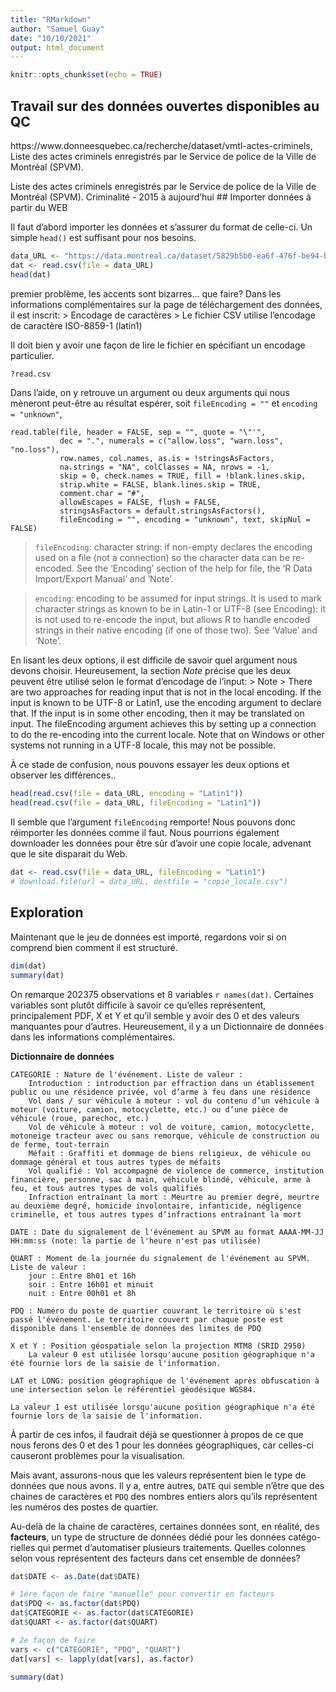 ```yaml
---
title: "RMarkdown"
author: "Samuel Guay"
date: "10/10/2021"
output: html_document
---
```


```r
knitr::opts_chunk$set(echo = TRUE)
```

## Travail sur des données ouvertes disponibles au QC

https://www.donneesquebec.ca/recherche/dataset/vmtl-actes-criminels, Liste des actes criminels enregistrés par le Service de police de la Ville de Montréal (SPVM).

Liste des actes criminels enregistrés par le Service de police de la Ville de Montréal (SPVM).
Criminalité - 2015 à aujourd'hui
## Importer données à partir du WEB

Il faut d'abord importer les données et s'assurer du format de celle-ci. Un simple `head()` est suffisant pour nos besoins.

```r
data_URL <- "https://data.montreal.ca/dataset/5829b5b0-ea6f-476f-be94-bc2b8797769a/resource/c6f482bf-bf0f-4960-8b2f-9982c211addd/download/interventionscitoyendo.csv"
dat <- read.csv(file = data_URL)
head(dat)
```

premier problème, les accents sont bizarres... que faire?
Dans les informations complémentaires sur la page de téléchargement des données, il est inscrit: 
> Encodage de caractères
> Le fichier CSV utilise l'encodage de caractère ISO-8859-1 (latin1)

Il doit bien y avoir une façon de lire le fichier en spécifiant un encodage particulier.

```r
?read.csv
```


Dans l'aide, on y retrouve un argument ou deux arguments qui nous mèneront peut-être au résultat espérer, soit `fileEncoding = ""` et `encoding = "unknown"`, 
```
read.table(file, header = FALSE, sep = "", quote = "\"'",
           dec = ".", numerals = c("allow.loss", "warn.loss", "no.loss"),
           row.names, col.names, as.is = !stringsAsFactors,
           na.strings = "NA", colClasses = NA, nrows = -1,
           skip = 0, check.names = TRUE, fill = !blank.lines.skip,
           strip.white = FALSE, blank.lines.skip = TRUE,
           comment.char = "#",
           allowEscapes = FALSE, flush = FALSE,
           stringsAsFactors = default.stringsAsFactors(),
           fileEncoding = "", encoding = "unknown", text, skipNul = FALSE)
```
> `fileEncoding`: character string: if non-empty declares the encoding used on a file (not a connection) so the character data can be re-encoded. See the ‘Encoding’ section of the help for file, the ‘R Data Import/Export Manual’ and ‘Note’.

> `encoding`: encoding to be assumed for input strings. It is used to mark character strings as known to be in Latin-1 or UTF-8 (see Encoding): it is not used to re-encode the input, but allows R to handle encoded strings in their native encoding (if one of those two). See ‘Value’ and ‘Note’.

En lisant les deux options, il est difficile de savoir quel argument nous devons choisir. Heureusement, la section *Note* précise que les deux peuvent être utilisé selon le format d'encodage de l'input:
> Note
> There are two approaches for reading input that is not in the local encoding. If the input is known to be UTF-8 or Latin1, use the encoding argument to declare that. If the input is in some other encoding, then it may be translated on input. The fileEncoding argument achieves this by setting up a connection to do the re-encoding into the current locale. Note that on Windows or other systems not running in a UTF-8 locale, this may not be possible.

À ce stade de confusion, nous pouvons essayer les deux options et observer les différences..

```r
head(read.csv(file = data_URL, encoding = "Latin1"))
head(read.csv(file = data_URL, fileEncoding = "Latin1"))
```

Il semble que l'argument `fileEncoding` remporte! Nous pouvons donc réimporter les données comme il faut.
Nous pourrions également downloader les données pour être sûr d'avoir une copie locale, advenant que le site disparait du Web.
```r
dat <- read.csv(file = data_URL, fileEncoding = "Latin1")
# download.file(url = data_URL, destfile = "copie_locale.csv")
```

## Exploration

Maintenant que le jeu de données est importé, regardons voir si on comprend bien comment il est structuré.

```r
dim(dat)
summary(dat)
```

On remarque 202375 observations et 8 variables `r names(dat)`. Certaines variables sont plutôt difficile à savoir ce qu'elles représentent, principalement PDF, X et Y et qu'il semble y avoir des 0 et des valeurs manquantes pour d'autres. Heureusement, il y a un Dictionnaire de données dans les informations complémentaires.

**Dictionnaire de données**

    CATEGORIE : Nature de l'événement. Liste de valeur :
        Introduction : introduction par effraction dans un établissement public ou une résidence privée, vol d’arme à feu dans une résidence
        Vol dans / sur véhicule à moteur : vol du contenu d’un véhicule à moteur (voiture, camion, motocyclette, etc.) ou d’une pièce de véhicule (roue, parechoc, etc.)
        Vol de véhicule à moteur : vol de voiture, camion, motocyclette, motoneige tracteur avec ou sans remorque, véhicule de construction ou de ferme, tout-terrain
        Méfait : Graffiti et dommage de biens religieux, de véhicule ou dommage général et tous autres types de méfaits
        Vol qualifié : Vol accompagné de violence de commerce, institution financière, personne, sac à main, véhicule blindé, véhicule, arme à feu, et tous autres types de vols qualifiés
        Infraction entraînant la mort : Meurtre au premier degré, meurtre au deuxième degré, homicide involontaire, infanticide, négligence criminelle, et tous autres types d’infractions entraînant la mort

    DATE : Date du signalement de l'événement au SPVM au format AAAA-MM-JJ HH:mm:ss (note: la partie de l'heure n'est pas utilisée)

    QUART : Moment de la journée du signalement de l'événement au SPVM. Liste de valeur :
        jour : Entre 8h01 et 16h
        soir : Entre 16h01 et minuit
        nuit : Entre 00h01 et 8h

    PDQ : Numéro du poste de quartier couvrant le territoire où s'est passé l'événement. Le territoire couvert par chaque poste est disponible dans l'ensemble de données des limites de PDQ

    X et Y : Position géospatiale selon la projection MTM8 (SRID 2950)
        La valeur 0 est utilisée lorsqu'aucune position géographique n'a été fournie lors de la saisie de l'information.

    LAT et LONG: position géographique de l'événement après obfuscation à une intersection selon le référentiel géodésique WGS84.

    La valeur 1 est utilisée lorsqu'aucune position géographique n'a été fournie lors de la saisie de l'information.

À partir de ces infos, il faudrait déjà se questionner à propos de ce que nous ferons des 0 et des 1 pour les données géographiques, car celles-ci causeront problèmes pour la visualisation.

Mais avant, assurons-nous que les valeurs représentent bien le type de données que nous avons. Il y a, entre autres, `DATE` qui semble n'être que des chaines de caractères et `PDQ` des nombres entiers alors qu'ils représentent les numéros des postes de quartier.

Au-delà de la chaine de caractères, certaines données sont, en réalité, des **facteurs**, un type de structure de données dédié pour les données catégo-
rielles qui permet d’automatiser plusieurs traitements. Quelles colonnes selon vous représentent des facteurs dans cet ensemble de données?

```r
dat$DATE <- as.Date(dat$DATE)

# 1ère façon de faire "manuelle" pour convertir en facteurs
dat$PDQ <- as.factor(dat$PDQ)
dat$CATEGORIE <- as.factor(dat$CATEGORIE)
dat$QUART <- as.factor(dat$QUART)

# 2e façon de faire
vars <- c("CATEGORIE", "PDQ", "QUART")
dat[vars] <- lapply(dat[vars], as.factor)

summary(dat)
```

